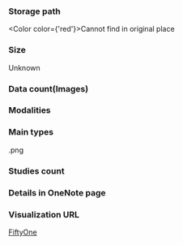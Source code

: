 
### Storage path

<Color color={'red'}>Cannot find in original place</Color>

### Size

Unknown

### Data count\(Images\)

### Modalities

### Main types

.png

### Studies count

### Details in OneNote page

### Visualization URL

[FiftyOne](http://10.249.238.11:2382/datasets/segmed_delivery_1_centaur_test_roi_v3)